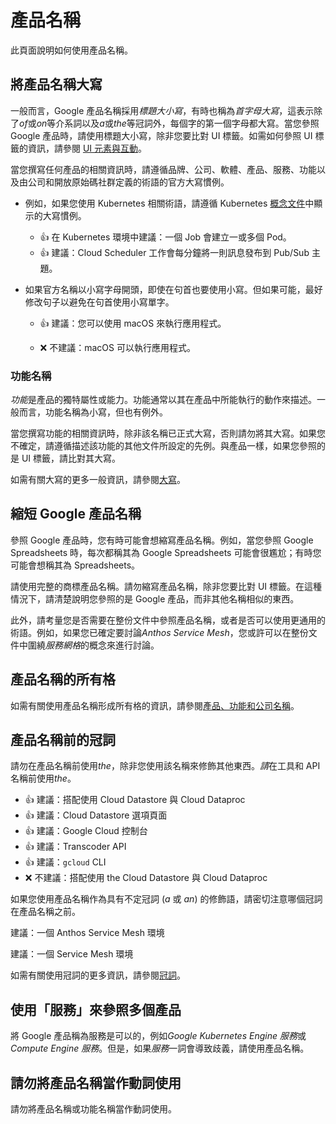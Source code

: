 # 產品名稱

此頁面說明如何使用產品名稱。

## 將產品名稱大寫

一般而言，Google 產品名稱採用*標題大小寫*，有時也稱為*首字母大寫*，這表示除了*of*或*on*等介系詞以及*a*或*the*等冠詞外，每個字的第一個字母都大寫。當您參照 Google 產品時，請使用標題大小寫，除非您要比對 UI 標籤。如需如何參照 UI 標籤的資訊，請參閱 [UI 元素與互動](https://developers.google.com/style/ui-elements)。

當您撰寫任何產品的相關資訊時，請遵循品牌、公司、軟體、產品、服務、功能以及由公司和開放原始碼社群定義的術語的官方大寫慣例。

-   例如，如果您使用 Kubernetes 相關術語，請遵循 Kubernetes [概念文件](https://kubernetes.io/docs/concepts/)中顯示的大寫慣例。

    -   👍 在 Kubernetes 環境中建議：一個 Job 會建立一或多個 Pod。
    -   👍 建議：Cloud Scheduler 工作會每分鐘將一則訊息發布到 Pub/Sub 主題。

-   如果官方名稱以小寫字母開頭，即使在句首也要使用小寫。但如果可能，最好修改句子以避免在句首使用小寫單字。

    -   👍 建議：您可以使用 macOS 來執行應用程式。

    -   ❌ 不建議：macOS 可以執行應用程式。

### 功能名稱

*功能*是產品的獨特屬性或能力。功能通常以其在產品中所能執行的動作來描述。一般而言，功能名稱為小寫，但也有例外。

當您撰寫功能的相關資訊時，除非該名稱已正式大寫，否則請勿將其大寫。如果您不確定，請遵循描述該功能的其他文件所設定的先例。與產品一樣，如果您參照的是 UI 標籤，請比對其大寫。

如需有關大寫的更多一般資訊，請參閱[大寫](https://developers.google.com/style/capitalization)。

## 縮短 Google 產品名稱

參照 Google 產品時，您有時可能會想縮寫產品名稱。例如，當您參照 Google Spreadsheets 時，每次都稱其為 Google Spreadsheets 可能會很尷尬；有時您可能會想稱其為 Spreadsheets。

請使用完整的商標產品名稱。請勿縮寫產品名稱，除非您要比對 UI 標籤。在這種情況下，請清楚說明您參照的是 Google 產品，而非其他名稱相似的東西。

此外，請考量您是否需要在整份文件中參照產品名稱，或者是否可以使用更通用的術語。例如，如果您已確定要討論*Anthos Service Mesh*，您或許可以在整份文件中圍繞*服務網格*的概念來進行討論。

## 產品名稱的所有格

如需有關使用產品名稱形成所有格的資訊，請參閱[產品、功能和公司名稱](https://developers.google.com/style/possessives#product,-feature,-and-company-names)。

## 產品名稱前的冠詞

請勿在產品名稱前使用*the*，除非您使用該名稱來修飾其他東西。*請*在工具和 API 名稱前使用*the*。

-   👍 建議：搭配使用 Cloud Datastore 與 Cloud Dataproc
-   👍 建議：Cloud Datastore 選項頁面
-   👍 建議：Google Cloud 控制台
-   👍 建議：Transcoder API
-   👍 建議：`gcloud` CLI
-   ❌ 不建議：搭配使用 the Cloud Datastore 與 Cloud Dataproc

如果您使用產品名稱作為具有不定冠詞 (*a* 或 *an*) 的修飾語，請密切注意哪個冠詞在產品名稱之前。

建議：一個 Anthos Service Mesh 環境

建議：一個 Service Mesh 環境

如需有關使用冠詞的更多資訊，請參閱[冠詞](https://developers.google.com/style/articles)。

## 使用「服務」來參照多個產品

將 Google 產品稱為服務是可以的，例如*Google Kubernetes Engine 服務*或*Compute Engine 服務*。但是，如果*服務*一詞會導致歧義，請使用產品名稱。

## 請勿將產品名稱當作動詞使用

請勿將產品名稱或功能名稱當作動詞使用。